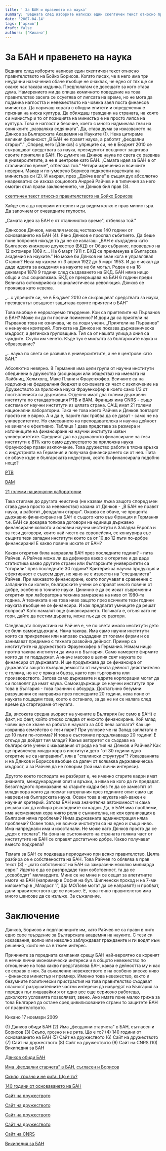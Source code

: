 ```yaml
---
title: ' За БАН и правенето на наука'
summary: 'Веднага след изборите написах един скептичен текст относно правителството на Бойко Борисов. Когато писах, че в него има три неудачни назначения обаче...'
date: '2007-04-14'
tags: ['архив']
draft: false
authors: ['Кихано']
---
```


# За БАН и правенето на наука

Веднага след изборите написах един скептичен текст относно правителството на Бойко Борисов. Когато писах, че в него има три неудачни назначения обаче въобще не очаквах, че едно от тях ще се окаже чак такава издънка. Предполагам се досещате за кого става дума. Намерението ми да опиша комичното поведение на това правителство засега се осуетява от липсата на време, но не мога да подмина наглостта и невежеството на човека заел поста финансов министър. Да наричаш хората с обидни епитети и определения е признак на ниска култура. Да обиждаш граждани на страната, на която си министър и то от позицията на министър е не просто липса на култура. Това е наглост и безочие, което с много надминава тези на ония които „разваляха седянката”. Да, става дума за изказването на Дянков за Българската Академия на Науките (1). Нека цитираме великия финансист „В БАН не правят наука, а работят „феодални старци".” „Според него [Дянков] с упреците си, че в Бюджет 2010 се съкращават средствата за наука, президентът всъщност защитава своите приятели в БАН. По думите на Дянков наука по света се развива в университетите, а не в центрове като БАН. „Самата идея за БАН е от сталинистко време", отбеляза той.” Четири изречения и всичките неверни. Макар и по-умерено Борисов подкрепи изцепката на министъра си (2). И накрая, през „Дойче веле” в същия дух абсолютно неадекватно се изказа социолога Андрей Райчев и в типичния за него омотан стил прави заключението, че Дянков бил прав (3).

[скептичен текст относно правителството на Бойко Борисов](prawit.html)

Хайде сега да поровим интернет и да видим колко е прав министъра. Да започнем от очевидните глупости.

„Самата идея за БАН е от сталинистко време", отбеляза той.”

Дянкооов Дянков, миналия месец чествахме 140 години от основаването на БАН (4). Явно Дянков е проспал събитието. Да беше поне попрочел някъде та да не се излагаш. „БАН е създадена като Българско книжовно дружество (БКД) от Общо събрание, проведено на 12 октомври 1869 г…. На 6 март 1911 г. БКД се преименува в Българска академия на науките.” Но може би Дянков не знае кога е управлявал Сталин? Нека му кажем от 3 април 1922 до 5 март 1953. И да е искал да даде идеята за академия на науките не би могъл. Роден е на 18 декември 1878 9 години след създаването на БКД. БАН няма нищо общо и със социализма. БКД се прекръщава на БАН 6 години преди Великата октомврийска социалистическа революция. Дянков се проявява като невежа.

„…с упреците си, че в Бюджет 2010 се съкращават средствата за наука, президентът всъщност защитава своите приятели в БАН”

Това въобще е недоказуемо твърдение. Кои са приятелите на Първанов в БАН? Може ли да ги посочи поименно? И дори да са приятели на Първанов това не означава, че са лоши учени. „Приятели на Първанов” е ненаучен критерий. Логиката на Дянков не показва държавническа мъдрост, а детинска груповщина. Тия са от нашата улица,а ония са чуждите. Счупи им ченето. Къде тук е мисълта за българските наука и образование?

„…наука по света се развива в университетите, а не в центрове като БАН.”

Абсолютно невярно. В Германия има цели групи от научни институти обединени в дружества (асоциации или общества) на имената на Лайбниц, Хелмхолц, Макс Планк и Фрауенхофер. Всичките са на издръжка на федералния бюджет в основната си част с изключение на Дружеството за приложна наука Фрауенхофер в което само 1/3 от постъпленията са държавни. Отделно имат два големи държавни института по стандартизация PTB и BAM. Франция има CNRS - също система от научни институти из цялата страна. САЩ имат 21 големи национални лаборатории. Така че това което Райчев и Дянков повтарят просто не е вярно. А и да е, парите пак трябва да се дават - само че на университетите. Но смесването на преподавателска и научна дейност не винаги е ефективно. Таблица 1 дава представа за размера и източниците на финансиране на научни институти извън университетите. Средният дял на държавното финансиране на тези институти е 81% като само дружеството за приложна наука Фраунхофер прави изключение. Това дружество работи в тясна връзка с индустрията на Германия и получава финансирането си от нея. Пита се обаче къде е българската индустрия, която би финансирала подобно нещо?

[PTB](http://www.ptb.de/index_en.html)

[BAM](http://www.bam.de/en/index.htm)

[21 големи национални лаборатории](http://www.energy.gov/organization/labs-techcenters.htm)

Така стигаме до другата неистина (не казвам лъжа защото според мен става дума просто за невежество) казана от Дянков - „В БАН не правят наука, а работят „феодални старци". Оказва се обаче, че процента държавно финансиране на БАН е същото като във Франция и Германия т.е. БАН си докарва толкова договори на единица държавно финансиране колкото и основни научни институти в Западна Европа и за тези договори, които най-често са европейски, се конкурира със същите тези западни институти които са от 10 до 12 пъти по-добре финансирани! Е какво повече искате от БАН?

Какви открития била направила БАН през последните години? - пита Райчев. А Райчев може ли да дефинира какво е откритие и да даде статистика какво другите страни или българските университети са "открили" през последните 30 години? Критерия за научна продукция и ефективност е съвсем друг, но явно не е известен на "специалиста" Райчев. При мижавото финансиране, което получават в сравнение с западните си колеги, българските учени се справят много повече от добре, особено в точните науки. Цинично е да се искат съвременни открития при лабораторна техника замразена на ниво от 1980-та година. А техниката е на това ниво защото през всичките тези години науката въобще не се финансира. И как предлагат умниците да решат въпроса? Като намалят още финансирането. Логиката е, огъня като не гори, дайте да пестим дървата, може пък да се разгори.

Следващата полуистина на Райчев е, че по света имало институти дето се били самоиздържали. Няма такива. Има само научни институти които са прикрепени или направо създадени от големи фирми и се занимават предимно с тяхната развойна дейност. Пример са институтите на дружеството Фрауенхофер в Германия. Нямам нищо против такива институти да има и в България. Само намерете фирмите които да ги поддържат. А иначе масово в целия свят науката се финансира от държавата. И ще продължава да се финансира от държавата защото възвращаемостта от научната дейност действително е голяма, но не е пряка и бърза, както при търговията или производството. Затова само държавите и едрите корпорации могат да си позволят да имат наука. Самоиздържащи се научни институти при това в България - това граничи с абсурда. Достатъчно безумни разрушения се направиха през последните 20 години, нека поне от науката пощадим това, което е останало, за да не ни се налага след време да стартираме от нулата.

Да, високата средна възраст на учените в България (не само в БАН) е факт, но факт, който отново следва от ниското финансиране. Кой млад човек ще се хване на работа в науката за 400 лева заплата? Как ще изхранва семейство с тези пари? При условие че на Запад заплатата е до 10 пъти по-голяма? И това е състояние продължаващо 20 години! Е откъде да дойдат тия млади? Какъв авторитет се създава на българските учени с изказвания от рода на тия на Дянков и Райчев? Как ще привлечеш млади хора в институти дето "от 30 години едно откритие не са направили", или в "сталински структури"? Изказванията и на Дянков и Борисов въобще са далеч от всякаква държавническа мъдрост, а за Райчев да не говорим (той има лични интереси).

Другото което господата не разбират е, че именно старите кадри имат знанията, международния опит и връзки, а няма на кого да ги предадат. Безогледното премахване на старите кадри без те да се заместят от млади хора които да поемат натрупания през годините опит само ще навреди на българската наука. Освен това в науката най-важен е научния критерий. Затова БАН има значителна автономност и сама решава как да избира ръководните си кадри. Да, в БАН има проблеми, има несменяеми хора чиято роля е съмнителна, но коя организация в България няма проблеми? Нима държавната администрация няма проблеми? Освен това, не всички институти са на едно и също ниво. Има напреднали има и изостанали. Не може като Дянков просто да се „удря с теслата”. На фона на състоянието на страната голяма част от институтите на БАН се справят достатъчно добре. Какво получават вместо подкрепа?

Темата за БАН се подхваща периодично при всяко правителство. Целта разбира се е собствеността на БАН. Това Райчев го обявява в прав текст (3) - „като собственост на БАН са замразени няколко милиарда евро.” Идеята е да се разпродаде тази собственост, та да се „освободят” милиардите. Мине се не мине и се сещат за апетитните имоти на БАН (например в София на бул. Шипченски проход и на 7-ми километър в „Младост 1”, Що МОЛове могат да се направят!) и пробват, дали правителството ще се излъже. Е, това точно правителство има много шансове да се излъже. За съжаление.

# Заключение

Дянков, Борисов и подгласниците им, като Райчев не са прави в нито едно свое твърдение за Българската академия на науките. С тези си изказвания, волно или неволно заблуждават гражданите и ги водят към решения, които не са в техен интерес.

Причините за поредната кампания срещу БАН най-вероятно се коренят в нечии лични икономически интереси и в общото невежество по отношение на това какво представлява БАН, каква е дейността му и как се справя с нея. За съжаление невежеството е на особено високо ниво - финансов министър и премиер. Именно това невежество, както и безумните политически пристрастия на това правителство създават опасност разрушителните частни интереси да навредят на България за пореден път лишавайки я от едно все още сериозно работещо, доколкото условията позволяват, звено. Ако имате поне малко грижа за това България да остане сред цивилизованите страни то защитете БАН от правителството.

Кихано 17 ноември 2009

(1) Дянков обиди БАН
(2) Има „феодални старчета" в БАН, съгласен и Борисов (3) Скъпо, грозно и не рита. Що е то? (4) 140 години от основаването на БАН (5) Сайт на дружеството (6) Сайт на дружеството (7) Сайт на дружеството (8) Сайт на дружеството (9) Сайт на CNRS (10) Википедия за БАН

[Дянков обиди БАН](http://news.ibox.bg/news/id_1334158501)

[Има „феодални старчета" в БАН, съгласен и Борисов](http://news.ibox.bg/news/id_310903133)

[Скъпо, грозно и не рита. Що е то?](http://money.ibox.bg/material/id_256049237/#clist)

[140 години от основаването на БАН](http://news.sutrin.com/news_18406.html)

[Сайт на дружеството](http://www.helmholtz.de/en/about_us/profile/)

[Сайт на дружеството](http://www.fraunhofer.de/en/about-fraunhofer/)

[Сайт на дружеството](http://www.wgl.de/?nid=ubu&nidap=&print=0)

[Сайт на дружеството](http://www.mpg.de/english/aboutTheSociety/aboutUs/factsAndFigures)

[Сайт на CNRS](http://www.cnrs.fr/en/aboutCNRS/key-figures.htm)

[Википедия за БАН](http://bg.wikipedia.org/wiki/%D0%91%D0%90%D0%9D)
